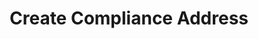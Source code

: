 ---
title: "Create Compliance Address"
sidebarTitle: "Create Address"
description: "Create a new compliance address for regulatory requirements"
openapi: "POST /regulatory/addresses"
icon: "location-plus"
---